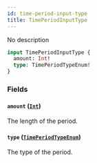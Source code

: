 ```yaml
---
id: time-period-input-type
title: TimePeriodInputType
---
```


No description

```graphql
input TimePeriodInputType {
  amount: Int!
  type: TimePeriodTypeEnum!
}
```

### Fields

#### `amount` ([`Int`](../../../developer/api-reference/scalars/int))

The length of the period.

#### `type` ([`TimePeriodTypeEnum`](../../../developer/api-reference/enums/time-period-type-enum))

The type of the period.
